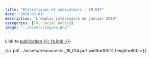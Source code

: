 ```yaml
---
title: "Statistiques et indicateurs - 19.014"
date: "2019-03-01"
description: "L'emploi intérimaire en janvier 2019"
categories: [FR, Social policy]
image: "../assets/img/pe.png"
---
```


Link to [publication {{< fa link >}}](https://www.francetravail.org/files/live/sites/peorg/files/documents/Statistiques-et-analyses/S%26I/si_19.014_interim_2019janv.pdf)

{{< pdf ../assets/resources/si_19_014.pdf width=100% height=800 >}}

